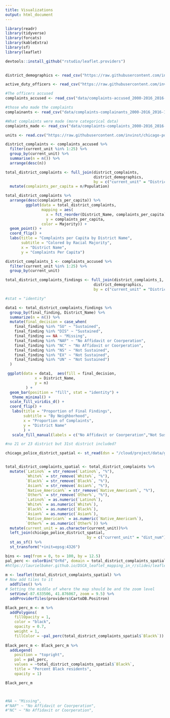 ```yaml
---
title: Visualizations
output: html_document
---
```



```r
library(readr)
library(tidyverse)
library(forcats)
library(kableExtra)
library(sf)
library(leaflet)

devtools::install_github("rstudio/leaflet.providers")

  
district_demographics <- read_csv("https://raw.githubusercontent.com/invinst/chicago-police-data/master/data/context_data/district_demographics/Districts.csv")

active_duty_officers <- read_csv("https://raw.githubusercontent.com/invinst/chicago-police-data/master/data/context_data/CPD%20Employees%20active-duty-only.csv")

#The officers accused
complaints_accused <- read_csv("data/complaints-accused_2000-2016_2016-11.csv")

#those who made the complaints
complainants <- read_csv("data/complaints-complainants_2000-2016_2016-11 (1).csv")

#What complaints were made (more categorical data)
complaints_made <- read_csv("data/complaints-complaints_2000-2016_2016-11 (1).csv")

units <- read.csv("https://raw.githubusercontent.com/invinst/chicago-police-data/master/data/context_data/current_and_past_units/Current_and_Past_CPD_Units_2016-05-06.csv")
```


```r
district_complaints <- complaints_accused %>%
  filter(current_unit %in% 1:25) %>%
  group_by(current_unit) %>%
  summarise(n = n()) %>%
  arrange(desc(n))

total_district_complaints <- full_join(district_complaints,
                                       district_demographics,
                                       by = c("current_unit" = "District_No")) %>%
  mutate(complaints_per_capita = n/Population)

total_district_complaints %>%
  arrange(desc(complaints_per_capita)) %>%  
         ggplot(data = total_district_complaints, 
                mapping = aes(
                  x = fct_reorder(District_Name, complaints_per_capita),
                  y = complaints_per_capita, 
                color = Majority)) +
  geom_point() +
  coord_flip() +
  labs(title = "Complaints per Capita by District Name",
       subtitle = "Colored by Racial Majority",
       x = "District Name",
       y = "Complaints Per Capita")
```
  
```r
district_complaints_1 <- complaints_accused %>%
  filter(current_unit %in% 1:25) %>%
  group_by(current_unit)

total_district_complaints_findings <- full_join(district_complaints_1,
                                       district_demographics,
                                       by = c("current_unit" = "District_No"))

#stat = "identity"

data1 <- total_district_complaints_findings %>%
  group_by(final_finding, District_Name) %>%
  summarize(n = n()) %>%
  mutate(final_decision = case_when(
    final_finding %in% "SU" ~ "Sustained",
    final_finding %in% "DIS" ~ "Sustained",
    final_finding == NA ~ "Missing",
    final_finding %in% "NAF" ~ "No Affidavit or Coorperation",
    final_finding %in% "NC" ~ "No Affidavit or Coorperation",
    final_finding %in% "NS" ~ "Not Sustained",
    final_finding %in% "EX" ~ "Not Sustained",
    final_finding %in% "UN" ~ "Not Sustained")
  )

 ggplot(data = data1,  aes(fill = final_decision,
             x = District_Name,
             y = n)
         ) +
  geom_bar(position = "fill", stat = "identity") +
   theme_minimal() +
  scale_fill_viridis_d() +
  coord_flip() +
   labs(title = "Proportion of Final Findings",
        subtitle = "By Neighborhood",
        x = "Proportion of Complaints",
        y = "District Name"
        ) + 
   scale_fill_manual(labels = c("No Affidavit or Coorperation","Not Sustained","Sustained","Missing"), values = c("#f1eef6", "#d7b5d8", "#df65b0", "#ce1256"))

```
  
```r

#no 21 or 23 district but 31st district included?

chicago_police_district_spatial <- st_read(dsn = "/cloud/project/data/geo_export_2efb16ec-aa66-49b0-92a0-2d6f5e0f81d9.shp")


total_district_complaints_spatial <- total_district_complaints %>%
  mutate(`Latino%` = str_remove(`Latino%`, "%"),
         `White%` = str_remove(`White%`, "%"),
         `Black%` = str_remove(`Black%`, "%"),
         `Asian%` = str_remove(`Asian%`, "%"),
         `Native_American%` = str_remove(`Native_American%`, "%"),
         `Other%` = str_remove(`Other%`, "%"),
         `Latino%` = as.numeric(`Latino%`),
         `White%` = as.numeric(`White%`),
         `Black%` = as.numeric(`Black%`),
         `Asian%` = as.numeric(`Asian%`),
         `Native_American%` = as.numeric(`Native_American%`),
         `Other%` = as.numeric(`Other%`)) %>%
  mutate(current_unit = as.character(current_unit))%>%
  left_join(chicago_police_district_spatial,
                                    by = c("current_unit" = "dist_num")) %>%
  st_as_sf() %>%
  st_transform("+init=epsg:4326")

bins <- seq(from = 0, to = 100, by = 12.5)
pal_perc <- colorBin("OrRd", domain = total_district_complaints_spatial , bins = bins)
#https://laurielbaker.github.io/DSCA_leaflet_mapping_in_r/slides/leaflet_slides3.html#58
 
m <- leaflet(total_district_complaints_spatial) %>%
# Now add tiles to it
  addTiles() %>%
# Setting the middle of where the map should be and the zoom level
  setView(-87.633506, 41.876067, zoom = 9.5) %>%
  addProviderTiles(providers$CartoDB.Positron)
```
  
```r
Black_perc_m <- m %>%
  addPolygons(
    fillOpacity = 1,
    color = "black",
    opacity = 0.7,
    weight = 1,
    fillColor = ~pal_perc(total_district_complaints_spatial$`Black%`))
      
Black_perc_m <- Black_perc_m %>%
  addLegend(
    position = "topright",
    pal = pal_perc,
    values = ~total_district_complaints_spatial$`Black%`,
    title = "Percent Black residents",
    opacity = 1)

Black_perc_m
```
  
```r

```

```r

```

```r
#NA ~ "Missing",
#"NAF" ~ "No Affidavit or Coorperation",
#"NC" ~ "No Affidavit or Coorperation",

```